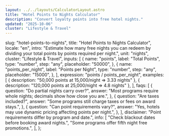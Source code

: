 ```yaml
---
layout: ../../layouts/CalculatorLayout.astro
title: "Hotel Points to Nights Calculator"
description: "Convert loyalty points into free hotel nights."
updated: "2025-10-06"
cluster: "Lifestyle & Travel"
---
```



  slug: "hotel-points-to-nights",
  title: "Hotel Points to Nights Calculator",
  locale: "en",
  intro:
    "Estimate how many free nights you can redeem by dividing your total points by points required per night.",
  unit: "nights",
  cluster: "Lifestyle & Travel",
  inputs: [
    {
      name: "points",
      label: "Total Points",
      type: "number",
      step: "any",
      placeholder: "50000",
    },
    {
      name: "points_per_night",
      label: "Points per Night",
      type: "number",
      step: "any",
      placeholder: "15000",
    },
  ],
  expression: "points / points_per_night",
  examples: [
    { description: "50,000 points at 15,000/night ⇒ 3.33 nights" },
    { description: "120,000 points at 25,000/night ⇒ 4.8 nights" },
  ],
  faqs: [
    {
      question: "Do partial nights carry over?",
      answer:
        "Most programs require whole nights; decimals show how close you are.",
    },
    {
      question: "Are taxes included?",
      answer: "Some programs still charge taxes or fees on award stays.",
    },
    {
      question: "Can point requirements vary?",
      answer: "Yes, hotels may use dynamic pricing affecting points per night.",
    },
  ],
  disclaimer: "Point requirements differ by program and date.",
  info: [
    "Check blackout dates before booking award nights.",
    "Some programs offer fifth night free promotions.",
  ],
};

<Calculator schema={schema} />
